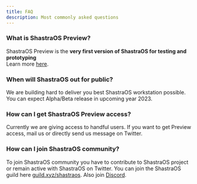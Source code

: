 ```yaml
---
title: FAQ
description: Most commonly asked questions
---
```


### What is ShastraOS Preview?
ShastraOS Preview is the **very first version of ShastraOS for testing and prototyping**\
Learn more [here](/docs/previewterms).

### When will ShastraOS out for public?
We are building hard to deliver you best ShastraOS workstation possible. You can expect Alpha/Beta release in upcoming year 2023.

### How can I get ShastraOS Preview access?
Currently we are giving access to handful users. If you want to get Preview access, mail us or directly send us message on Twitter.

### How can I join ShastraOS community?
To join ShastraOS community you have to contribute to ShastraOS project or remain active with ShastraOS on Twitter.
You can join the ShastraOS guild here [guild.xyz/shastraos](https://guild.xyz/shastraos). Also join [Discord](https://discord.gg/d8RrYJDSyH).